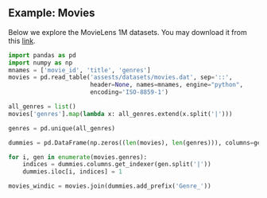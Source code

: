 


## Example: Movies

Below we explore the MovieLens 1M datasets. You may download it from this [link](assests/datasets/movies.dat). 

```python
import pandas as pd
import numpy as np
mnames = ['movie_id', 'title', 'genres']
movies = pd.read_table('assests/datasets/movies.dat', sep='::',
                       header=None, names=mnames, engine="python",
                       encoding='ISO-8859-1')

all_genres = list()
movies['genres'].map(lambda x: all_genres.extend(x.split('|')))

genres = pd.unique(all_genres)

dummies = pd.DataFrame(np.zeros((len(movies), len(genres))), columns=genres)

for i, gen in enumerate(movies.genres):
    indices = dummies.columns.get_indexer(gen.split('|'))
    dummies.iloc[i, indices] = 1

movies_windic = movies.join(dummies.add_prefix('Genre_'))
```
